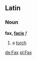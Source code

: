 ==Latin==
===Noun===
'''fax, [[Wiktionary Appendix:Latin third declension|facis]]''' ''f''

#a [[torch]]

[[de:Fax]]
[[pl:Fax]]